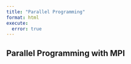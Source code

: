 ```yaml
---
title: "Parallel Programming"
format: html
execute:
  error: true
---
```




## Parallel Programming with MPI